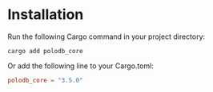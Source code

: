 # Installation

Run the following Cargo command in your project directory:

```
cargo add polodb_core
```

Or add the following line to your Cargo.toml:

```toml
polodb_core = "3.5.0"
```

